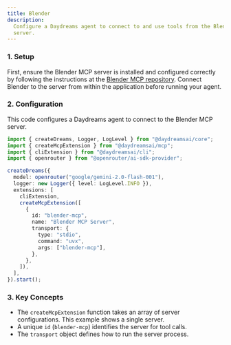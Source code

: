 ```yaml
---
title: Blender
description:
  Configure a Daydreams agent to connect to and use tools from the Blender MCP
  server.
---
```


### 1. Setup

First, ensure the Blender MCP server is installed and configured correctly by
following the instructions at the
[Blender MCP repository](https://github.com/ahujasid/blender-mcp). Connect
Blender to the server from within the application before running your agent.

### 2. Configuration

This code configures a Daydreams agent to connect to the Blender MCP server.

```typescript title="blender-mcp-agent.ts"
import { createDreams, Logger, LogLevel } from "@daydreamsai/core";
import { createMcpExtension } from "@daydreamsai/mcp";
import { cliExtension } from "@daydreamsai/cli";
import { openrouter } from "@openrouter/ai-sdk-provider";

createDreams({
  model: openrouter("google/gemini-2.0-flash-001"),
  logger: new Logger({ level: LogLevel.INFO }),
  extensions: [
    cliExtension,
    createMcpExtension([
      {
        id: "blender-mcp",
        name: "Blender MCP Server",
        transport: {
          type: "stdio",
          command: "uvx",
          args: ["blender-mcp"],
        },
      },
    ]),
  ],
}).start();
```

### 3. Key Concepts

- The `createMcpExtension` function takes an array of server configurations.
  This example shows a single server.
- A unique `id` (`blender-mcp`) identifies the server for tool calls.
- The `transport` object defines how to run the server process.
